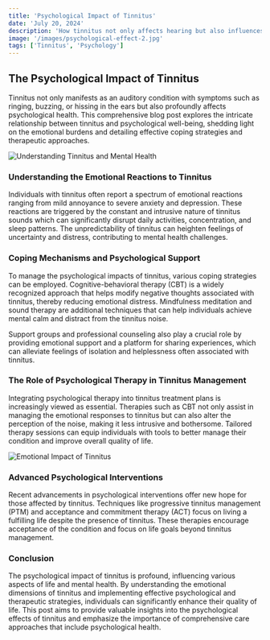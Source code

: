 ```yaml
---
title: 'Psychological Impact of Tinnitus'
date: 'July 20, 2024'
description: 'How tinnitus not only affects hearing but also influences psychological well-being.'
image: '/images/psychological-effect-2.jpg'
tags: ['Tinnitus', 'Psychology']
---
```


## The Psychological Impact of Tinnitus

Tinnitus not only manifests as an auditory condition with symptoms such as ringing, buzzing, or hissing in the ears but also profoundly affects psychological health. This comprehensive blog post explores the intricate relationship between tinnitus and psychological well-being, shedding light on the emotional burdens and detailing effective coping strategies and therapeutic approaches.

<Image
  src="/images/psychological-effect.jpg"
  alt="Understanding Tinnitus and Mental Health"
/>

### Understanding the Emotional Reactions to Tinnitus

Individuals with tinnitus often report a spectrum of emotional reactions ranging from mild annoyance to severe anxiety and depression. These reactions are triggered by the constant and intrusive nature of tinnitus sounds which can significantly disrupt daily activities, concentration, and sleep patterns. The unpredictability of tinnitus can heighten feelings of uncertainty and distress, contributing to mental health challenges.

### Coping Mechanisms and Psychological Support

To manage the psychological impacts of tinnitus, various coping strategies can be employed. Cognitive-behavioral therapy (CBT) is a widely recognized approach that helps modify negative thoughts associated with tinnitus, thereby reducing emotional distress. Mindfulness meditation and sound therapy are additional techniques that can help individuals achieve mental calm and distract from the tinnitus noise.

Support groups and professional counseling also play a crucial role by providing emotional support and a platform for sharing experiences, which can alleviate feelings of isolation and helplessness often associated with tinnitus.

### The Role of Psychological Therapy in Tinnitus Management

Integrating psychological therapy into tinnitus treatment plans is increasingly viewed as essential. Therapies such as CBT not only assist in managing the emotional responses to tinnitus but can also alter the perception of the noise, making it less intrusive and bothersome. Tailored therapy sessions can equip individuals with tools to better manage their condition and improve overall quality of life.

<Image
  src="/images/psychological-effect-2.jpg"
  alt="Emotional Impact of Tinnitus"
/>

### Advanced Psychological Interventions

Recent advancements in psychological interventions offer new hope for those affected by tinnitus. Techniques like progressive tinnitus management (PTM) and acceptance and commitment therapy (ACT) focus on living a fulfilling life despite the presence of tinnitus. These therapies encourage acceptance of the condition and focus on life goals beyond tinnitus management.

### Conclusion

The psychological impact of tinnitus is profound, influencing various aspects of life and mental health. By understanding the emotional dimensions of tinnitus and implementing effective psychological and therapeutic strategies, individuals can significantly enhance their quality of life. This post aims to provide valuable insights into the psychological effects of tinnitus and emphasize the importance of comprehensive care approaches that include psychological health.
